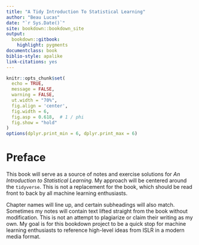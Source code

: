 ```yaml
--- 
title: "A Tidy Introduction To Statistical Learning"
author: "Beau Lucas"
date: "`r Sys.Date()`"
site: bookdown::bookdown_site
output: 
  bookdown::gitbook:
    highlight: pygments
documentclass: book
biblio-style: apalike
link-citations: yes
---
```


```r
knitr::opts_chunk$set(
  echo = TRUE,
  message = FALSE,
  warning = FALSE, 
  ut.width = "70%",
  fig.align = 'center',
  fig.width = 6,
  fig.asp = 0.618,  # 1 / phi
  fig.show = "hold"
)
options(dplyr.print_min = 6, dplyr.print_max = 6)
```

# Preface {-}

This book will serve as a source of notes and exercise solutions for *An Introduction to Statistical Learning*. My approach will be centered around the `tidyverse`. This is not a replacement for the book, which should be read front to back by all machine learning enthusiasts.

Chapter names will line up, and certain subheadings will also match. Sometimes my notes will contain text lifted straight from the book without modification. This is not an attempt to plagiarize or claim their writing as my own. My goal is for this bookdown project to be a quick stop for machine learning enthusiasts to reference high-level ideas from ISLR in a modern media format.
